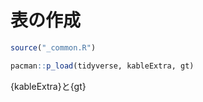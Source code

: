 # 表の作成 {#table}

```r
source("_common.R")
```

```r
pacman::p_load(tidyverse, kableExtra, gt)
```

{kableExtra}と{gt}

